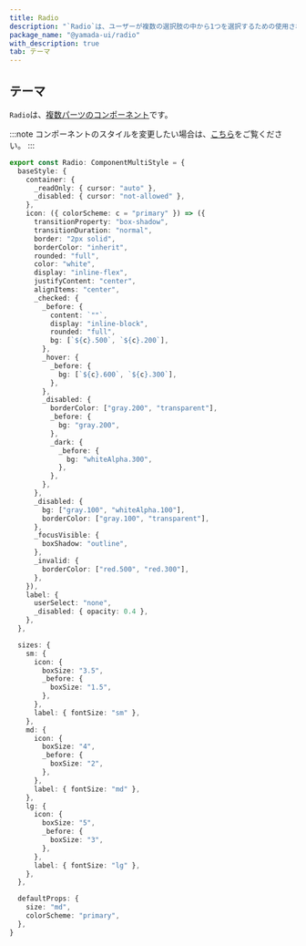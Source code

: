 ```yaml
---
title: Radio
description: "`Radio`は、ユーザーが複数の選択肢の中から1つを選択するための使用されるコンポーネントです。"
package_name: "@yamada-ui/radio"
with_description: true
tab: テーマ
---
```


## テーマ

`Radio`は、[複数パーツのコンポーネント](/styled-system/theming/component-style#複数パーツのコンポーネント)です。

:::note
コンポーネントのスタイルを変更したい場合は、[こちら](/styled-system/theming/customize-theme#コンポーネントのスタイルを変更する)をご覧ください。
:::

```ts
export const Radio: ComponentMultiStyle = {
  baseStyle: {
    container: {
      _readOnly: { cursor: "auto" },
      _disabled: { cursor: "not-allowed" },
    },
    icon: ({ colorScheme: c = "primary" }) => ({
      transitionProperty: "box-shadow",
      transitionDuration: "normal",
      border: "2px solid",
      borderColor: "inherit",
      rounded: "full",
      color: "white",
      display: "inline-flex",
      justifyContent: "center",
      alignItems: "center",
      _checked: {
        _before: {
          content: `""`,
          display: "inline-block",
          rounded: "full",
          bg: [`${c}.500`, `${c}.200`],
        },
        _hover: {
          _before: {
            bg: [`${c}.600`, `${c}.300`],
          },
        },
        _disabled: {
          borderColor: ["gray.200", "transparent"],
          _before: {
            bg: "gray.200",
          },
          _dark: {
            _before: {
              bg: "whiteAlpha.300",
            },
          },
        },
      },
      _disabled: {
        bg: ["gray.100", "whiteAlpha.100"],
        borderColor: ["gray.100", "transparent"],
      },
      _focusVisible: {
        boxShadow: "outline",
      },
      _invalid: {
        borderColor: ["red.500", "red.300"],
      },
    }),
    label: {
      userSelect: "none",
      _disabled: { opacity: 0.4 },
    },
  },

  sizes: {
    sm: {
      icon: {
        boxSize: "3.5",
        _before: {
          boxSize: "1.5",
        },
      },
      label: { fontSize: "sm" },
    },
    md: {
      icon: {
        boxSize: "4",
        _before: {
          boxSize: "2",
        },
      },
      label: { fontSize: "md" },
    },
    lg: {
      icon: {
        boxSize: "5",
        _before: {
          boxSize: "3",
        },
      },
      label: { fontSize: "lg" },
    },
  },

  defaultProps: {
    size: "md",
    colorScheme: "primary",
  },
}
```
